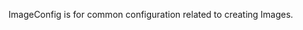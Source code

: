 <!-- Code generated from the comments of the ImageConfig struct in builder/ecs/image_config.go; DO NOT EDIT MANUALLY -->

ImageConfig is for common configuration related to creating Images.

<!-- End of code generated from the comments of the ImageConfig struct in builder/ecs/image_config.go; -->
